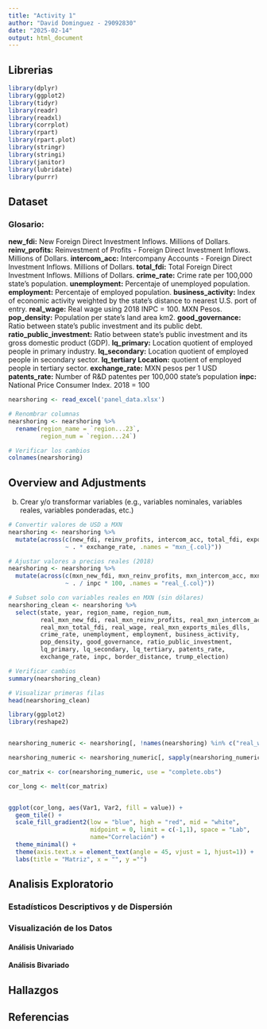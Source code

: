 ```yaml
---
title: "Activity 1"
author: "David Dominguez - 29092830"
date: "2025-02-14"
output: html_document
---
```


## Librerias

```r
library(dplyr)
library(ggplot2)
library(tidyr)
library(readr)
library(readxl)
library(corrplot)
library(rpart)
library(rpart.plot)
library(stringr)
library(stringi)
library(janitor)
library(lubridate)
library(purrr) 
```

## Dataset

### Glosario:
**new_fdi:**	New Foreign Direct Investment Inflows. Millions of Dollars. 
**reinv_profits:**	Reinvestment of Profits - Foreign Direct Investment Inflows. Millions of Dollars. 
**intercom_acc:**	Intercompany Accounts - Foreign Direct Investment Inflows. Millions of Dollars. 
**total_fdi:**	Total Foreign Direct Investment Inflows. Millions of Dollars. 
**crime_rate:**	Crime rate per 100,000 state's population. 
**unemployment:**	Percentaje of unemployed population. 
**employment:** 	Percentaje of employed population. 
**business_activity:**	Index of economic activity weighted by the state's distance to nearest U.S. port of entry. 
**real_wage:**	Real wage using 2018 INPC = 100. MXN Pesos.
**pop_density:**	Population per state's land area km2. 
**good_governance:**	Ratio between state's public investment and its public debt. 
**ratio_public_investment:**	Ratio between state's public investment and its gross domestic product (GDP). 
**lq_primary:**	Location quotient of employed people in primary industry. 
**lq_secondary:**	Location quotient of employed people in secondary sector. 
**lq_tertiary	Location:** quotient of employed people in tertiary sector. 
**exchange_rate:**	MXN pesos per 1 USD
**patents_rate:**	Number of R&D patentes per 100,000 state's population
**inpc:**	National Price Consumer Index. 2018 = 100

```r
nearshoring <- read_excel('panel_data.xlsx')

# Renombrar columnas
nearshoring <- nearshoring %>%
  rename(region_name = `region...23`, 
         region_num = `region...24`)

# Verificar los cambios
colnames(nearshoring)
```

## Overview and Adjustments

b. Crear y/o transformar variables (e.g., variables nominales, variables reales, variables ponderadas, etc.)

```r
# Convertir valores de USD a MXN
nearshoring <- nearshoring %>%
  mutate(across(c(new_fdi, reinv_profits, intercom_acc, total_fdi, exports_miles_dlls), 
                ~ . * exchange_rate, .names = "mxn_{.col}"))

# Ajustar valores a precios reales (2018)
nearshoring <- nearshoring %>%
  mutate(across(c(mxn_new_fdi, mxn_reinv_profits, mxn_intercom_acc, mxn_total_fdi, real_wage, mxn_exports_miles_dlls), 
                ~ . / inpc * 100, .names = "real_{.col}"))

# Subset solo con variables reales en MXN (sin dólares)
nearshoring_clean <- nearshoring %>%
  select(state, year, region_name, region_num, 
         real_mxn_new_fdi, real_mxn_reinv_profits, real_mxn_intercom_acc, 
         real_mxn_total_fdi, real_wage, real_mxn_exports_miles_dlls, 
         crime_rate, unemployment, employment, business_activity, 
         pop_density, good_governance, ratio_public_investment, 
         lq_primary, lq_secondary, lq_tertiary, patents_rate, 
         exchange_rate, inpc, border_distance, trump_election)

# Verificar cambios
summary(nearshoring_clean)

# Visualizar primeras filas
head(nearshoring_clean)
```


```r
library(ggplot2)
library(reshape2)


nearshoring_numeric <- nearshoring[, !names(nearshoring) %in% c("real_wage", "total_fdi","intercom_acc","reinv_profits","new_fdi","total_fdi", "mxn_total_fdi","mxn_intercom_acc","mxn_reinv_profit","mxn_new_fdi")]

nearshoring_numeric <- nearshoring_numeric[, sapply(nearshoring_numeric, is.numeric)]

cor_matrix <- cor(nearshoring_numeric, use = "complete.obs")

cor_long <- melt(cor_matrix)


ggplot(cor_long, aes(Var1, Var2, fill = value)) +
  geom_tile() +
  scale_fill_gradient2(low = "blue", high = "red", mid = "white", 
                       midpoint = 0, limit = c(-1,1), space = "Lab",
                       name="Correlación") +
  theme_minimal() +
  theme(axis.text.x = element_text(angle = 45, vjust = 1, hjust=1)) +
  labs(title = "Matriz", x = "", y ="")

```


## Analisis Exploratorio

### Estadísticos Descriptivos y de Dispersión

### Visualización de los Datos

#### Análisis Univariado



#### Análisis Bivariado



## Hallazgos



## Referencias

